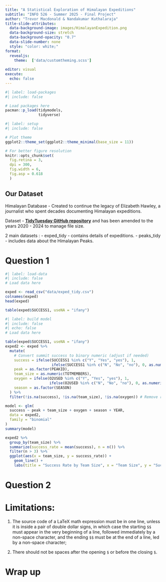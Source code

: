```yaml
---
title: "A Statistical Exploration of Himalayan Expeditions"
subtitle: "INFO 526 - Summer 2025 - Final Project"
author: "Trevor Macdonald & Nandakumar Kuthalaraja"
title-slide-attributes:
  data-background-image: images/HimalayanExpedition.png
  data-background-size: stretch
  data-background-opacity: "0.7"
  data-slide-number: none
  style: "color: white;"
format:
  revealjs:
    theme:  ['data/customtheming.scss']
  
editor: visual
execute:
  echo: false
---
```


```r
#| label: load-packages
#| include: false

# Load packages here
pacman::p_load(tidymodels,
               tidyverse)

```

```r
#| label: setup
#| include: false

# Plot theme
ggplot2::theme_set(ggplot2::theme_minimal(base_size = 11))

# For better figure resolution
knitr::opts_chunk$set(
  fig.retina = 3, 
  dpi = 300, 
  fig.width = 6, 
  fig.asp = 0.618 
  )
```


## Our Dataset

Himalayan Database - Created to continue the legacy of Elizabeth Hawley, a journalist who spent decades documenting Himalayan expeditions. 

Dataset - [**TidyTuesday GitHub repository**](https://github.com/rfordatascience/tidytuesday/tree/main/data/2025/2025-01-21) and has been amended to the years 2020 - 2024 to manage file size.

2 main datasets : 
- exped_tidy -  contains details of expeditions. 
- peaks_tidy -  includes data about the Himalayan Peaks.

# Question 1

```r
#| label: load-data
#| include: false
# Load data here

exped <- read_csv("data/exped_tidy.csv")
colnames(exped)
head(exped)

table(exped$SUCCESS1, useNA = "ifany")

```



```r
#| label: build model
#| include: false
#| echo: false
# Load data here

table(exped$SUCCESS1, useNA = "ifany")
exped2 <- exped %>%
  mutate(
    # Convert summit success to binary numeric (adjust if needed)
    success = ifelse(SUCCESS1 %in% c("Y", "Yes", "yes"), 1,
                     ifelse(SUCCESS1 %in% c("N", "No", "no"), 0, as.numeric(SUCCESS1))),
    peak = as.factor(PEAKID),
    team_size = as.numeric(TOTMEMBERS),
    oxygen = ifelse(O2USED %in% c("Y", "Yes", "yes"), 1,
                    ifelse(O2USED %in% c("N", "No", "no"), 0, as.numeric(O2USED))),
    season = as.factor(SEASON)
  ) %>%
  filter(!is.na(success), !is.na(team_size), !is.na(oxygen)) # Remove rows with missing values

model <- glm(
  success ~ peak + team_size + oxygen + season + YEAR,
  data = exped2,
  family = "binomial"
)
summary(model)

```





```r
exped2 %>%
  group_by(team_size) %>%
  summarize(success_rate = mean(success), n = n()) %>%
  filter(n > 3) %>%
  ggplot(aes(x = team_size, y = success_rate)) +
    geom_line() +
    labs(title = "Success Rate by Team Size", x = "Team Size", y = "Success Rate")
```

# Question 2

# Limitations:

1.  The source code of a LaTeX math expression must be in one line, unless it is inside a pair of double dollar signs, in which case the starting `$$` must appear in the very beginning of a line, followed immediately by a non-space character, and the ending `$$` must be at the end of a line, led by a non-space character;

2.  There should not be spaces after the opening `$` or before the closing `$`.

# Wrap up


